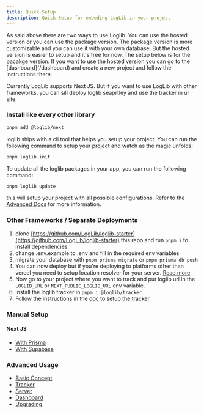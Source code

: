 ```yaml
---
title: Quick Setup
description: Quick Setup for embeding LogLib in your project
---
```


<Callout>
  As said above there are two ways to use Loglib. You can use the hosted version
  or you can use the package version. The package version is more customizable
  and you can use it with your own database. But the hosted version is easier to
  setup and it's free for now. The setup below is for the pacakge version. If
  you want to use the hosted version you can go to the [dashboard](/dashboard)
  and create a new project and follow the instructions there.
</Callout>

Currently LogLib supports Next JS. But if you want to use LogLib with other
frameworks, you can sill deploy loglib seaprtley and use the tracker in ur
site.

### Install like every other library

```bash
pnpm add @loglib/next
```

loglib ships with a cli tool that helps you setup your project. You can run the following command to setup your project and watch as the magic unfolds:

```bash
pnpm loglib init
```

To update all the loglib packages in your app, you can run the following command:

```bash
pnpm loglib update
```

this will setup your project with all possible configurations. Refer to the [Advanced Docs](/advanced) for more information.

### Other Frameworks / Separate Deployments

1. clone [https://github.com/LogLib/loglib-starter](https://github.com/LogLib/loglib-starter) this repo and run `pnpm i` to install dependencies.
2. change .env.example to .env and fill in the required env variables
3. migrate your database with `pnpm prisma migrate` or `pnpm prisma db push`
4. You can now deploy but if you're deploying to platforms other than vercel you need to setup location resolver for your server. [Read more](https://github.com/loglib/loglib/#resolving-user-location-from-ip)
5. Now go to your project where you want to track and put loglib url in the `LOGLIB_URL` or `NEXT_PUBLIC_LOGLIB_URL` env variable.
6. Install the loglib tracker in `pnpm i @loglib/tracker`
7. Follow the instructions in the [doc](https://github.com/LogLib/loglib#loglib-tracker) to setup the tracker.

### Manual Setup

#### Next JS

- [With Prisma](/get-started/next-js-with-prisma)
- [With Supabase](/get-started/next-js-with-supabase)

### Advanced Usage

- [Basic Concept](/advanced/basic-concept)
- [Tracker](/advanced/loglib-tracker)
- [Server](/advanced/loglib-server)
- [Dashboard](/advanced/loglib-dashboard)
- [Upgrading](/advanced/upgrading)
